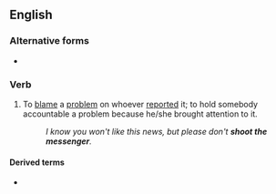==English==

===Alternative forms===
* {{l|en|kill the messenger}}

===Verb===
{{head|en|verb|head=[[shoot]] the [[messenger]]}}

# {{lb|en|idiomatic}} To [[blame]] a [[problem]] on whoever [[report]]ed it; to hold somebody accountable a problem because he/she brought attention to it.
#: ''I know you won't like this news, but please don't '''shoot the messenger'''.''

====Derived terms====
* {{l|en|don't shoot the messenger}}